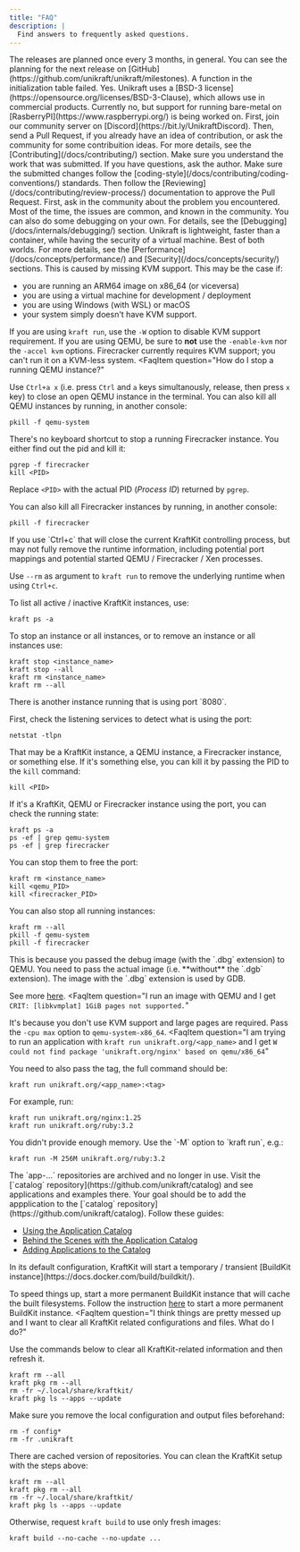 ```yaml
---
title: "FAQ"
description: |
  Find answers to frequently asked questions.
---
```


<FaqList>
  <FaqItem
    question="When is the next Unikraft release going to take place?"
  >
    The releases are planned once every 3 months, in general.  You can see the
    planning for the next release on
    [GitHub](https://github.com/unikraft/unikraft/milestones).
  </FaqItem>
  <FaqItem
    question="ERR: [libukboot] <boot.c @ 346> Init function at 0x1729a0 returned error -1"
  >
    A function in the initialization table failed.
  </FaqItem>
  <FaqItem
    question="Can I use Unikraft code in commercial products?"
  >
    Yes. Unikraft uses a [BSD-3 license](https://opensource.org/licenses/BSD-3-Clause), which allows use in commercial products.
  </FaqItem>
  <FaqItem
    question="Can Unikraft run bare metal?"
  >
  Currently no, but support for running bare-metal on [RasberryPI](https://www.raspberrypi.org/) is being worked on.
  </FaqItem>
  <FaqItem
    question="I want to join the Unikraft community as a contributor. What do I do?"
  >
  First, join our community server on [Discord](https://bit.ly/UnikraftDiscord).
  Then, send a Pull Request, if you already have an idea of contribution, or ask the community for some contribuition ideas.
  For more details, see the [Contributing](/docs/contributing/) section.
  </FaqItem>
  <FaqItem
    question="I was assigned a reviewer to a pull request. What do I do?"
  >
  Make sure you understand the work that was submitted.
  If you have questions, ask the author.
  Make sure the submitted changes follow the [coding-style](/docs/contributing/coding-conventions/) standards.
  Then follow the [Reviewing](/docs/contributing/review-process/) documentation to approve the Pull Request.
  </FaqItem>
  <FaqItem
    question="Some steps fail when trying to build - run a Unikraft application."
  >
  First, ask in the community about the problem you encountered.
  Most of the time, the issues are common, and known in the community.
  You can also do some debugging on your own.
  For details, see the [Debugging](/docs/internals/debugging/) section.
  </FaqItem>
  <FaqItem
    question="Why Unikraft and not a container?"
  >
  Unikraft is lightweight, faster than a container, while having the security of a virtual machine.
  Best of both worlds.
  For more details, see the [Performance](/docs/concepts/performance/) and [Security](/docs/concepts/security/) sections.
  </FaqItem>
  <FaqItem
    question="I get the error `Could not access KVM kernel module: No such file or directory`"
  >
  This is caused by missing KVM support.
  This may be the case if:

  * you are running an ARM64 image on x86_64 (or viceversa)
  * you are using a virtual machine for development / deployment
  * you are using Windows (with WSL) or macOS
  * your system simply doesn't have KVM support.

  If you are using `kraft run`, use the `-W` option to disable KVM support requirement.
  If you are using QEMU, be sure to **not** use the `-enable-kvm` nor the `-accel kvm` options.
  Firecracker currently requires KVM support;
  you can't run it on a KVM-less system.
  </FaqItem>
  <FaqItem
    question="How do I stop a running QEMU instance?"
  >
  Use `Ctrl+a x` (i.e. press `Ctrl` and `a` keys simultanously, release, then press `x` key) to close an open QEMU instance in the terminal.
  You can also kill all QEMU instances by running, in another console:

  ```console
  pkill -f qemu-system
  ```

  </FaqItem>
  <FaqItem
    question="How do I stop a running Firecracker instance?"
  >
  There's no keyboard shortcut to stop a running Firecracker instance.
  You either find out the pid and kill it:

  ```console
  pgrep -f firecracker
  kill <PID>
  ```

  Replace `<PID>` with the actual PID (_Process ID_) returned by `pgrep`.

  You can also kill all Firecracker instances by running, in another console:

  ```console
  pkill -f firecracker
  ```

  </FaqItem>
  <FaqItem
    question="How do I stop a running KraftKit instance (started with `kraft run`)?"
  >
  If you use `Ctrl+c` that will close the current KraftKit controlling process, but may not fully remove the runtime information, including potential port mappings and potential started QEMU / Firecracker / Xen processes.

  Use `--rm` as argument to `kraft run` to remove the underlying runtime when using `Ctrl+c`.

  To list all active / inactive KraftKit instances, use:

  ```console
  kraft ps -a
  ```

  To stop an instance or all instances, or to remove an instance or all instances use:

  ```console
  kraft stop <instance_name>
  kraft stop --all
  kraft rm <instance_name>
  kraft rm --all
  ```

  </FaqItem>
  <FaqItem
    question="I get the error `port 0.0.0.0:8080 is already in use by ...`
    What do I do?"
  >
  There is another instance running that is using port `8080`.

  First, check the listening services to detect what is using the port:

  ```console
  netstat -tlpn
  ```

  That may be a KraftKit instance, a QEMU instance, a Firecracker instance, or something else.
  If it's something else, you can kill it by passing the PID to the `kill` command:

  ```console
  kill <PID>
  ```

  If it's a KraftKit, QEMU or Firecracker instance using the port, you can check the running state:

  ```console
  kraft ps -a
  ps -ef | grep qemu-system
  ps -ef | grep firecracker
  ```

  You can stop them to free the port:

  ```console
  kraft rm <instance_name>
  kill <qemu_PID>
  kill <firecracker_PID>
  ```

  You can also stop all running instances:

  ```console
  kraft rm --all
  pkill -f qemu-system
  pkill -f firecracker
  ```

  </FaqItem>
  <FaqItem
    question="I want to debug a Unikraft image with QEMU.
    But when I use QEMU (`qemu-system-x86_64 -kernel ...qemu-x86_64.dbg`) it says `qemu-system-x86_64: Error loading uncompressed kernel without PVH ELF`."
  >
  This is because you passed the debug image (with the `.dbg` extension) to QEMU.
  You need to pass the actual image (i.e. **without** the `.dgb` extension).
  The image with the `.dbg` extension is used by GDB.

  See more [here](https://unikraft.org/guides/debugging#using-gdb).
  </FaqItem>
  <FaqItem
    question="I run an image with QEMU and I get `CRIT: [libkvmplat] 1GiB pages not supported.`"
  >
  It's because you don't use KVM support and large pages are required.
  Pass the `-cpu max` option to `qemu-system-x86_64`.
  </FaqItem>
  <FaqItem
    question="I am trying to run an application with `kraft run unikraft.org/<app_name>` and I get `W  could not find package 'unikraft.org/nginx' based on qemu/x86_64`"
  >
  You need to also pass the tag, the full command should be:

  ```console
  kraft run unikraft.org/<app_name>:<tag>
  ```

  For example, run:

  ```console
  kraft run unikraft.org/nginx:1.25
  kraft run unikraft.org/ruby:3.2
  ```

  </FaqItem>
  <FaqItem
    question="When I run an app I get `CRIT: [libvfscore] Failed to extract cpio archive to /: -3`."
  >
  You didn't provide enough memory.
  Use the `-M` option to `kraft run`, e.g.:

  ```console
  kraft run -M 256M unikraft.org/ruby:3.2
  ```

  </FaqItem>
  <FaqItem
    question="I'm trying to run applications using instructions at `http://github.com/unikraft/app-...` and I have problems."
  >
  The `app-...` repositories are archived and no longer in use.
  Visit the [`catalog` repository](https://github.com/unikraft/catalog) and see applications and examples there.
  </FaqItem>
  <FaqItem
    question="I'm trying to port / run a new application on Unikraft.
    What should I do?"
  >
  Your goal should be to add the appplication to the [`catalog` repository](https://github.com/unikraft/catalog).
  Follow these guides:

  * [Using the Application Catalog](https://unikraft.org/guides/using-the-app-catalog)
  * [Behind the Scenes with the Application Catalog](https://unikraft.org/guides/catalog-behind-the-scenes)
  * [Adding Applications to the Catalog](https://unikraft.org/docs/contributing/adding-to-the-app-catalog)
  </FaqItem>
  <FaqItem
    question="Whenever I run `kraft build` or `kraft run` it takes a lot of time to build the required filesystem from the `Dockerfile`.
    How can I speed that up?"
  >
  In its default configuration, KraftKit will start a temporary / transient [BuildKit instance](https://docs.docker.com/build/buildkit/).

  To speed things up, start a more permanent BuildKit instance that will cache the built filesystems.
  Follow the instruction [here](https://unikraft.org/guides/building-dockerfile-images-with-buildkit) to start a more permanent BuildKit instance.
  </FaqItem>
  <FaqItem
    question="I think things are pretty messed up and I want to clear all KraftKit related configurations and files.
    What do I do?"
  >
  Use the commands below to clear all KraftKit-related information and then refresh it.

  ```console
  kraft rm --all
  kraft pkg rm --all
  rm -fr ~/.local/share/kraftkit/
  kraft pkg ls --apps --update
  ```

  </FaqItem>
  <FaqItem
    question="When I use `kraft build` I don't seem to get the latest version of the repositories."
  >

  Make sure you remove the local configuration and output files beforehand:

  ```console
  rm -f config*
  rm -fr .unikraft
  ```

  There are cached version of repositories.
  You can clean the KraftKit setup with the steps above:

  ```console
  kraft rm --all
  kraft pkg rm --all
  rm -fr ~/.local/share/kraftkit/
  kraft pkg ls --apps --update
  ```

  Otherwise, request `kraft build` to use only fresh images:

  ```console
  kraft build --no-cache --no-update ...
  ```

  </FaqItem>
</FaqList>
